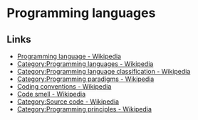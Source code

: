 # Programming languages

## Links

- [Programming language - Wikipedia](https://en.wikipedia.org/wiki/Programming_language)
- [Category:Programming languages - Wikipedia](https://en.wikipedia.org/wiki/Category:Programming_languages)
- [Category:Programming language classification - Wikipedia](https://en.wikipedia.org/wiki/Category:Programming_language_classification)
- [Category:Programming paradigms - Wikipedia](https://en.wikipedia.org/wiki/Category:Programming_paradigms)
- [Coding conventions - Wikipedia](https://en.wikipedia.org/wiki/Coding_conventions)
- [Code smell - Wikipedia](https://en.wikipedia.org/wiki/Code_smell)
- [Category:Source code - Wikipedia](https://en.wikipedia.org/wiki/Category:Source_code)
- [Category:Programming principles - Wikipedia](https://en.wikipedia.org/wiki/Category:Programming_principles)
